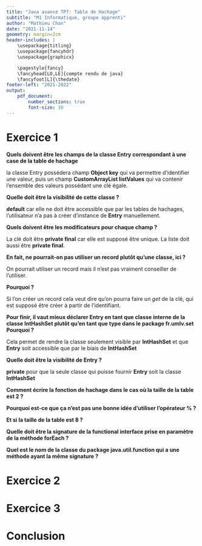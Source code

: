 ```yaml
---
title: "Java avancé TP7: Table de Hachage"
subtitle: "M1 Informatique, groupe apprenti"
author: "Mathieu Chan"
date: "2021-11-14"
geometry: margin=2cm
header-includes: |
	\usepackage{titling}
	\usepackage{fancyhdr}
	\usepackage{graphicx}

	\pagestyle{fancy}
	\fancyhead[LO,LE]{compte rendu de java}
	\fancyfoot[L]{\thedate}
footer-left: "2021-2022"
output:
    pdf_document:
        number_sections: true
		font-size: 10
---
```


\pagebreak

# Exercice 1

**Quels doivent être les champs de la classe Entry correspondant à une case de la
table de hachage**

la classe Entry possédera champ **Object key** qui va permettre d'identifier une
valeur, puis un champ **CustomArrayList listValues** qui va contenir l'ensemble
des valeurs possédant une clé égale.

**Quelle doit être la visibilité de cette classe ?**

**default** car elle ne doit être accessible que par les tables de hachages,
l'utilisateur n'a pas à créer d'instance de **Entry** manuellement.

**Quels doivent être les modificateurs pour chaque champ ?**

La clé doit être **private final** car elle est supposé être unique.
La liste doit aussi être **private final**.

**En fait, ne pourrait-on pas utiliser un record plutôt qu'une classe, ici ?**

On pourrait utiliser un record mais il n'est pas vraiment conseiller de
l'utiliser.

**Pourquoi ?**

Si l'on créer un record cela veut dire qu'on pourra faire un *get* de la clé,
qui est supposé être créer à partir de l'identifiant.

**Pour finir, il vaut mieux déclarer Entry en tant que classe interne de la classe
IntHashSet plutôt qu'en tant que type dans le package fr.umlv.set
Pourquoi ?**

Cela permet de rendre la classe seulement visible par **IntHashSet** et que **Entry**
soit accessible que par le biais de **IntHashSet**

**Quelle doit être la visibilité de Entry ?**

**private** pour que la seule classe qui puisse fournir **Entry** soit la classe
**IntHashSet**

**Comment écrire la fonction de hachage dans le cas où la taille de la table est 2
?**

**Pourquoi est-ce que ça n'est pas une bonne idée d'utiliser l'opérateur % ?**

**Et si la taille de la table est 8 ?** 

**Quelle doit être la signature de la functional interface prise en paramètre de
la méthode forEach ?** 

**Quel est le nom de la classe du package java.util.function qui a une méthode
ayant la même signature ?**

# Exercice 2


# Exercice 3

# Conclusion

